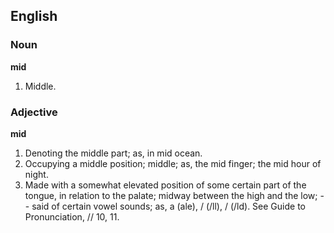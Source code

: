 ==English==

===Noun===

'''mid'''

#Middle.

===Adjective===

'''mid'''

#Denoting the middle part; as, in mid ocean.
#Occupying a middle position; middle; as, the mid finger; the mid hour of night.
#Made with a somewhat elevated position of some certain part of the tongue, in relation to the palate; midway between the high and the low; -- said of certain vowel sounds; as, a (ale), / (/ll), / (/ld). See Guide to Pronunciation, // 10, 11.